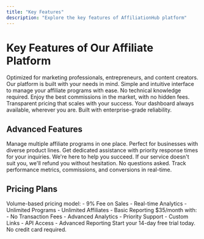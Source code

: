 ```yaml
---
title: "Key Features"
description: "Explore the key features of AffiliationHub platform"
---
```


# Key Features of Our Affiliate Platform

<CardGroup cols={2}>
  <Card title="Designed for Affiliates" icon="users">
    Optimized for marketing professionals, entrepreneurs, and content creators. Our platform is built with your needs in mind.
  </Card>
  
  <Card title="Ease of Use" icon="hand-pointer">
    Simple and intuitive interface to manage your affiliate programs with ease. No technical knowledge required.
  </Card>
  
  <Card title="Competitive Compensation" icon="money-bill">
    Enjoy the best commissions in the market, with no hidden fees. Transparent pricing that scales with your success.
  </Card>
  
  <Card title="100% Reliability" icon="shield-check">
    Your dashboard always available, wherever you are. Built with enterprise-grade reliability.
  </Card>
</CardGroup>

## Advanced Features

<CardGroup cols={2}>
  <Card title="Multi-Program Architecture" icon="sitemap">
    Manage multiple affiliate programs in one place. Perfect for businesses with diverse product lines.
  </Card>
  
  <Card title="Priority Support" icon="headset">
    Get dedicated assistance with priority response times for your inquiries. We're here to help you succeed.
  </Card>
  
  <Card title="Satisfaction Guarantee" icon="check-circle">
    If our service doesn't suit you, we'll refund you without hesitation. No questions asked.
  </Card>
  
  <Card title="Real-time Analytics" icon="chart-line">
    Track performance metrics, commissions, and conversions in real-time.
  </Card>
</CardGroup>

## Pricing Plans

<CardGroup cols={2}>
  <Card title="AffiliaFlow" icon="rocket">
    Volume-based pricing model:
    - 9% Fee on Sales
    - Real-time Analytics
    - Unlimited Programs
    - Unlimited Affiliates
    - Basic Reporting
  </Card>
  
  <Card title="AffiliaPro" icon="crown">
    $35/month with:
    - No Transaction Fees
    - Advanced Analytics
    - Priority Support
    - Custom Links
    - API Access
    - Advanced Reporting
  </Card>
</CardGroup>

<Callout type="info">
  Start your 14-day free trial today. No credit card required.
</Callout> 